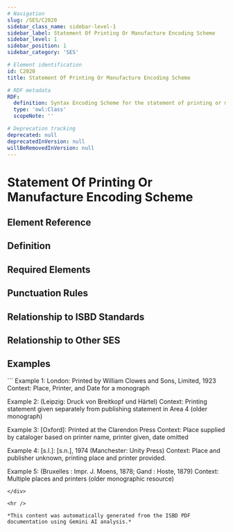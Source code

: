 ```yaml
---
# Navigation
slug: /SES/C2020
sidebar_class_name: sidebar-level-1
sidebar_label: Statement Of Printing Or Manufacture Encoding Scheme
sidebar_level: 1
sidebar_position: 1
sidebar_category: 'SES'

# Element identification
id: C2020
title: Statement Of Printing Or Manufacture Encoding Scheme

# RDF metadata
RDF:
  definition: Syntax Encoding Scheme for the statement of printing or manufacture.
  type: 'owl:Class'
  scopeNote: ''

# Deprecation tracking
deprecated: null
deprecatedInVersion: null
willBeRemovedInVersion: null
---
```


# Statement Of Printing Or Manufacture Encoding Scheme

## Element Reference
<ElementReference frontMatter={frontMatter} />

## Definition

<div className="guid">

</div>

## Required Elements

<div className="guid">

</div>

## Punctuation Rules

<div className="guid">

</div>

## Relationship to ISBD Standards

<div className="guid">

</div>

## Relationship to Other SES

<div className="guid">

</div>

## Examples

<div className="stip">
```
Example 1: London: Printed by William Clowes and Sons, Limited, 1923
Context:  Place, Printer, and Date for a monograph

Example 2: (Leipzig: Druck von Breitkopf und Härtel)
Context: Printing statement given separately from publishing statement in Area 4 (older monograph)


Example 3: [Oxford]: Printed at the Clarendon Press
Context: Place supplied by cataloger based on printer name, printer given, date omitted

Example 4: [s.l.]: [s.n.], 1974 (Manchester: Unity Press)
Context: Place and publisher unknown, printing place and printer provided.

Example 5:  (Bruxelles : Impr. J. Moens, 1878; Gand : Hoste, 1879)
Context: Multiple places and printers (older monographic resource)
```
</div>

<hr />

*This content was automatically generated from the ISBD PDF documentation using Gemini AI analysis.*
